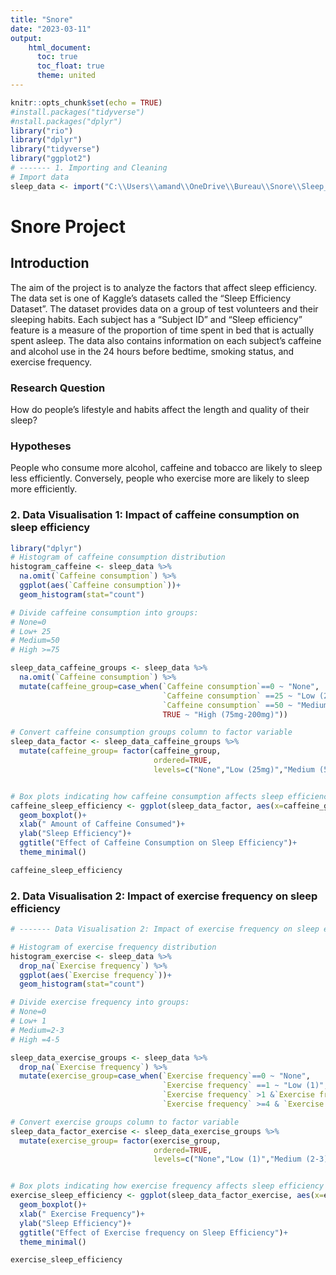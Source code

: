 ```yaml
---
title: "Snore"
date: "2023-03-11"
output: 
    html_document:
      toc: true
      toc_float: true
      theme: united
---
```


```r
knitr::opts_chunk$set(echo = TRUE)
#install.packages("tidyverse")
#nstall.packages("dplyr")
library("rio")
library("dplyr")
library("tidyverse")
library("ggplot2")
# ------- 1. Importing and Cleaning
# Import data
sleep_data <- import("C:\\Users\\amand\\OneDrive\\Bureau\\Snore\\Sleep_Efficiency.csv")
```

# Snore Project
## Introduction

The aim of the project is to analyze the factors that affect sleep efficiency. The data set
is one of Kaggle's datasets called the "Sleep Efficiency Dataset". The dataset provides data on a group of test volunteers and their sleeping habits. Each subject has a "Subject ID" and "Sleep efficiency" feature is a measure of the proportion of time spent in bed that is actually spent asleep.
The data also contains information on each subject's caffeine and alcohol use in the 24 hours before bedtime, smoking status, and exercise frequency.

### Research Question
How do people's lifestyle and habits affect the length and quality of their sleep?

### Hypotheses
People who consume more alcohol, caffeine and tobacco are likely to sleep less efficiently.
Conversely, people who exercise more are likely to sleep more efficiently.

### 2. Data Visualisation 1: Impact of caffeine consumption on sleep efficiency

```r
library("dplyr")
# Histogram of caffeine consumption distribution
histogram_caffeine <- sleep_data %>% 
  na.omit(`Caffeine consumption`) %>% 
  ggplot(aes(`Caffeine consumption`))+
  geom_histogram(stat="count")

# Divide caffeine consumption into groups:
# None=0
# Low+ 25
# Medium=50
# High >=75

sleep_data_caffeine_groups <- sleep_data %>% 
  na.omit(`Caffeine consumption`) %>% 
  mutate(caffeine_group=case_when(`Caffeine consumption`==0 ~ "None",
                                  `Caffeine consumption` ==25 ~ "Low (25mg)",
                                  `Caffeine consumption` ==50 ~ "Medium (50mg)",
                                  TRUE ~ "High (75mg-200mg)"))

# Convert caffeine consumption groups column to factor variable 
sleep_data_factor <- sleep_data_caffeine_groups %>% 
  mutate(caffeine_group= factor(caffeine_group,
                                ordered=TRUE,
                                levels=c("None","Low (25mg)","Medium (50mg)","High (75mg-200mg)")))


# Box plots indicating how caffeine consumption affects sleep efficiency
caffeine_sleep_efficiency <- ggplot(sleep_data_factor, aes(x=caffeine_group, y=`Sleep efficiency`)) + 
  geom_boxplot()+
  xlab(" Amount of Caffeine Consumed")+
  ylab("Sleep Efficiency")+
  ggtitle("Effect of Caffeine Consumption on Sleep Efficiency")+
  theme_minimal()

caffeine_sleep_efficiency
```

### 2. Data Visualisation 2: Impact of exercise frequency on sleep efficiency

```r
# ------- Data Visualisation 2: Impact of exercise frequency on sleep efficiency

# Histogram of exercise frequency distribution
histogram_exercise <- sleep_data %>% 
  drop_na(`Exercise frequency`) %>% 
  ggplot(aes(`Exercise frequency`))+
  geom_histogram(stat="count")

# Divide exercise frequency into groups:
# None=0
# Low+ 1
# Medium=2-3
# High =4-5

sleep_data_exercise_groups <- sleep_data %>% 
  drop_na(`Exercise frequency`) %>% 
  mutate(exercise_group=case_when(`Exercise frequency`==0 ~ "None",
                                  `Exercise frequency` ==1 ~ "Low (1)",
                                  `Exercise frequency` >1 &`Exercise frequency` <4 ~ "Medium (2-3)",
                                  `Exercise frequency` >=4 & `Exercise frequency` <6 ~ "High (4-5)"))

# Convert exercise groups column to factor variable 
sleep_data_factor_exercise <- sleep_data_exercise_groups %>% 
  mutate(exercise_group= factor(exercise_group,
                                ordered=TRUE,
                                levels=c("None","Low (1)","Medium (2-3)","High (4-5)")))


# Box plots indicating how exercise frequency affects sleep efficiency
exercise_sleep_efficiency <- ggplot(sleep_data_factor_exercise, aes(x=exercise_group, y=`Sleep efficiency`)) + 
  geom_boxplot()+
  xlab(" Exercise Frequency")+
  ylab("Sleep Efficiency")+
  ggtitle("Effect of Exercise frequency on Sleep Efficiency")+
  theme_minimal()

exercise_sleep_efficiency

```


